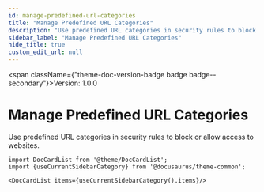 ```yaml
---
id: manage-predefined-url-categories
title: "Manage Predefined URL Categories"
description: "Use predefined URL categories in security rules to block or allow access to websites."
sidebar_label: "Manage Predefined URL Categories"
hide_title: true
custom_edit_url: null
---
```



<span className={"theme-doc-version-badge badge badge--secondary"}>Version: 1.0.0</span>

<h1 className={"openapi__heading"}>Manage Predefined URL Categories</h1>



Use predefined URL categories in security rules to block or allow access to websites.




```mdx-code-block
import DocCardList from '@theme/DocCardList';
import {useCurrentSidebarCategory} from '@docusaurus/theme-common';

<DocCardList items={useCurrentSidebarCategory().items}/>
```
      